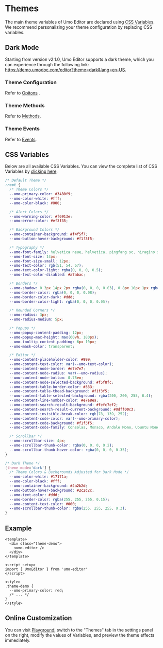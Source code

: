 # Themes

The main theme variables of Umo Editor are declared using [CSS Variables](https://developer.mozilla.org/en-US/docs/Web/CSS/Using_CSS_custom_properties). We recommend personalizing your theme configuration by replacing CSS variables.

## Dark Mode
Starting from version v2.1.0, Umo Editor supports a dark theme, which you can experience through the following link: https://demo.umodoc.com/editor?theme=dark&lang=en-US.

### Theme Configuration
Refer to [Opitons](./options/themes) .

### Theme Methods
Refer to [Methods](./methods#settheme).

### Theme Events
Refer to [Events](./events).

## CSS Variables

Below are all available CSS Variables. You can view the complete list of CSS Variables by [clicking here](https://github.com/umodoc/editor/tree/main/src/assets/styles/_variables.less).

```css
/* Default Theme */
:root {
  /* Theme Colors */
  --umo-primary-color: #3480f9;
  --umo-color-white: #fff;
  --umo-color-black: #000;

  /* Alert Colors */
  --umo-warning-color: #f6913e;
  --umo-error-color: #ef3f35;

  /* Background Colors */
  --umo-container-background: #f4f5f7;
  --umo-button-hover-background: #f1f3f5;

  /* Typography */
  --umo-font-family: helvetica neue, helvetica, pingfang sc, hiragino sans gb, microsoft yahei, simsun, sans-serif;
  --umo-font-size: 14px;
  --umo-font-size-small: 12px;
  --umo-text-color: rgb(51, 54, 57);
  --umo-text-color-light: rgba(0, 0, 0, 0.5);
  --umo-text-color-disabled: #a7abac;

  /* Borders */
  --umo-shadow: 0 3px 14px 2px rgba(0, 0, 0, 0.03), 0 8px 10px 1px rgba(0, 0, 0, 4%), 0 5px 5px -3px rgba(0, 0, 0, 8%);
  --umo-border-color: rgba(0, 0, 0, 0.08);
  --umo-border-color-dark: #ddd;
  --umo-border-color-light: rgba(0, 0, 0, 0.05);

  /* Rounded Corners */
  --umo-radius: 3px;
  --umo-radius-medium: 5px;

  /* Popups */
  --umo-popup-content-padding: 12px;
  --umo-popup-max-height: max(60vh, 180px);
  --umo-tooltip-content-padding: 6px 10px;
  --umo-mask-color: transparent;

  /* Editor */
  --umo-content-placeholder-color: #999;
  --umo-content-text-color: var(--umo-text-color);
  --umo-content-node-border: #e7e7e7;
  --umo-content-node-radius: var(--umo-radius);
  --umo-content-node-bottom: 0.75em;
  --umo-content-node-selected-background: #f5f8fc;
  --umo-content-table-border-color: #333;
  --umo-content-table-thead-background: #f1f3f5;
  --umo-content-table-selected-background: rgba(200, 200, 255, 0.4);
  --umo-content-line-number-color: #e7e8ea;
  --umo-content-search-result-background: #fefc7ef2;
  --umo-content-search-result-current-background: #0dff00c3;
  --umo-content-invisible-break-color: rgb(78, 139, 252);
  --umo-content-code-color: var(--umo-primary-color);
  --umo-content-code-background: #f1f3f5;
  --umo-content-code-family: Consolas, Monaco, Andale Mono, Ubuntu Mono, monospace;

  /* Scrollbar */
  --umo-scrollbar-size: 4px;
  --umo-scrollbar-thumb-color: rgba(0, 0, 0, 0.2);
  --umo-scrollbar-thumb-hover-color: rgba(0, 0, 0, 0.35);
}

/* Dark Theme */
[theme-mode='dark'] {
  /* Theme Colors & Backgrounds Adjusted for Dark Mode */
  --umo-color-white: #17171a;
  --umo-color-black: #fff;
  --umo-container-background: #2a2b2d;
  --umo-button-hover-background: #2c2c2c;
  --umo-text-color: #ddd;
  --umo-border-color: rgba(255, 255, 255, 0.15);
  --umo-content-text-color: #000;
  --umo-scrollbar-thumb-color: rgba(255, 255, 255, 0.3);
}
```

## Example

```vue
<template>
  <div class="theme-demo">
    <umo-editor />
  </div>
</template>

<script setup>
import { UmoEditor } from 'umo-editor'
</script>

<style>
.theme-demo {
  --umo-primary-color: red;
  /* ... */
}
</style>
```

## Online Customization

You can visit [Playground](https://demo.umodoc.com/editor?pane=themes&lang=en-US), switch to the "Themes" tab in the settings panel on the right, modify the values of Variables, and preview the theme effects immediately.